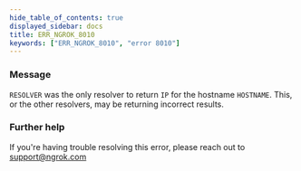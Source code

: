 ```yaml
---
hide_table_of_contents: true
displayed_sidebar: docs
title: ERR_NGROK_8010
keywords: ["ERR_NGROK_8010", "error 8010"]
---
```


### Message

`RESOLVER` was the only resolver to return `IP` for the hostname `HOSTNAME`. This, or the other resolvers, may be returning incorrect results.

### Further help

If you're having trouble resolving this error, please reach out to [support@ngrok.com](mailto:support@ngrok.com?subject=Help%20with%20ERR_NGROK_8010)
